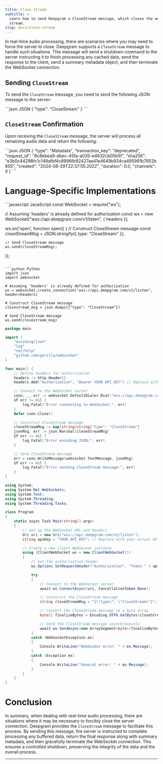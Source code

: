 ```yaml
---
title: Close Stream
subtitle: >-
  Learn how to send Deepgram a CloseStream message, which closes the websocket
  stream.
slug: docs/close-stream
---
```


<div class="flex flex-row gap-2">
  <Markdown src="../snippets/stt-stream-available.mdx" />
</div>

In real-time audio processing, there are scenarios where you may need to force the server to close. Deepgram supports a `CloseStream` message to handle such situations. This message will send a shutdown command to the server instructing it to finish processing any cached data, send the response to the client, send a summary metadata object, and then terminate the WebSocket connection.

## Sending `CloseStream`

To send the `CloseStream` message, you need to send the following JSON message to the server:

<CodeGroup>
  ```json JSON
  { 
    "type": "CloseStream" 
  }
  ```
</CodeGroup>

## `CloseStream` Confirmation

Upon receiving the `CloseStream` message, the server will process all remaining audio data and return the following:

<CodeGroup>
  ```json JSON
  {
      "type": "Metadata",
      "transaction_key": "deprecated",
      "request_id": "8c8ebea9-dbec-45fa-a035-e4632cb05b5f",
      "sha256": "e3b0c44298fc1c149afbf4c8996fb92427ae41e4649b934ca495991b7852b855",
      "created": "2024-08-29T22:37:55.202Z",
      "duration": 0.0,
      "channels": 0
  }
  ```
</CodeGroup>

# Language-Specific Implementations

<CodeGroup>
  ```javascript JavaScript
  const WebSocket = require("ws");

  // Assuming 'headers' is already defined for authorization
  const ws = new WebSocket("wss://api.deepgram.com/v1/listen", { headers });

  ws.on('open', function open() {
    // Construct CloseStream message
    const closeStreamMsg = JSON.stringify({ type: "CloseStream" });
    
    // Send CloseStream message
    ws.send(closeStreamMsg);
  });
  ```

  ```python Python
  import json
  import websocket

  # Assuming 'headers' is already defined for authorization
  ws = websocket.create_connection("wss://api.deepgram.com/v1/listen", header=headers)

  # Construct CloseStream message
  closestream_msg = json.dumps({"type": "CloseStream"})

  # Send CloseStream message
  ws.send(closestream_msg)
  ```

  ```go Go
  package main

  import (
      "encoding/json"
      "log"
      "net/http"
      "github.com/gorilla/websocket"
  )

  func main() {
      // Define headers for authorization
      headers := http.Header{}
      headers.Add("Authorization", "Bearer YOUR_API_KEY") // Replace with your actual API key

      // Connect to the WebSocket server
      conn, _, err := websocket.DefaultDialer.Dial("wss://api.deepgram.com/v1/listen", headers)
      if err != nil {
          log.Fatal("Error connecting to WebSocket:", err)
      }
      defer conn.Close()

      // Construct CloseStream message
      closeStreamMsg := map[string]string{"type": "CloseStream"}
      jsonMsg, err := json.Marshal(closeStreamMsg)
      if err != nil {
          log.Fatal("Error encoding JSON:", err)
      }

      // Send CloseStream message
      err = conn.WriteMessage(websocket.TextMessage, jsonMsg)
      if err != nil {
          log.Fatal("Error sending CloseStream message:", err)
      }
  }
  ```

  ```csharp C#
  using System;
  using System.Net.WebSockets;
  using System.Text;
  using System.Threading;
  using System.Threading.Tasks;

  class Program
  {
      static async Task Main(string[] args)
      {
          // Set up the WebSocket URL and headers
          Uri uri = new Uri("wss://api.deepgram.com/v1/listen");
          string apiKey = "YOUR_API_KEY"; // Replace with your actual API key

          // Create a new client WebSocket instance
          using (ClientWebSocket ws = new ClientWebSocket())
          {
              // Set the authorization header
              ws.Options.SetRequestHeader("Authorization", "Token " + apiKey);

              try
              {
                  // Connect to the WebSocket server
                  await ws.ConnectAsync(uri, CancellationToken.None);

                  // Construct the CloseStream message
                  string closeStreamMsg = "{\"type\": \"CloseStream\"}";

                  // Convert the CloseStream message to a byte array
                  byte[] finalizeBytes = Encoding.UTF8.GetBytes(closeStreamMsg);

                  // Send the CloseStream message asynchronously
                  await ws.SendAsync(new ArraySegment<byte>(finalizeBytes), WebSocketMessageType.Text, true, CancellationToken.None);
              }
              catch (WebSocketException ex)
              {
                  Console.WriteLine("WebSocket error: " + ex.Message);
              }
              catch (Exception ex)
              {
                  Console.WriteLine("General error: " + ex.Message);
              }
          }
      }
  }
  ```
</CodeGroup>

# Conclusion

In summary, when dealing with real-time audio processing, there are situations where it may be necessary to forcibly close the server connection. Deepgram provides the `CloseStream` message to facilitate this process. By sending this message, the server is instructed to complete processing any buffered data, return the final response along with summary metadata, and then gracefully terminate the WebSocket connection. This ensures a controlled shutdown, preserving the integrity of the data and the overall process.

***
